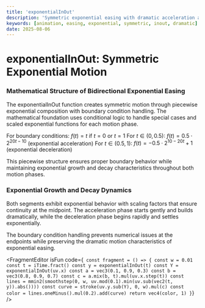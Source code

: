 ```yaml
---
title: 'exponentialInOut'
description: 'Symmetric exponential easing with dramatic acceleration and deceleration phases'
keywords: [animation, easing, exponential, symmetric, inout, dramatic]
date: 2025-08-06
---
```



# exponentialInOut: Symmetric Exponential Motion

### Mathematical Structure of Bidirectional Exponential Easing

The exponentialInOut function creates symmetric motion through piecewise exponential composition with boundary condition handling. The mathematical foundation uses conditional logic to handle special cases and scaled exponential functions for each motion phase.

For boundary conditions: $f(t) = t$ if $t = 0$ or $t = 1$
For $t \in (0, 0.5)$: $f(t) = 0.5 \cdot 2^{20t-10}$ (exponential acceleration)
For $t \in (0.5, 1)$: $f(t) = -0.5 \cdot 2^{10-20t} + 1$ (exponential deceleration)

This piecewise structure ensures proper boundary behavior while maintaining exponential growth and decay characteristics throughout both motion phases.

### Exponential Growth and Decay Dynamics

Both segments exhibit exponential behavior with scaling factors that ensure continuity at the midpoint. The acceleration phase starts gently and builds dramatically, while the deceleration phase begins rapidly and settles exponentially.

The boundary condition handling prevents numerical issues at the endpoints while preserving the dramatic motion characteristics of exponential easing.

<FragmentEditor
        isFun
        code={`
const fragment = () => {
    const w = 0.01
    const t = iTime.fract()
    const y = exponentialInOut(t)
    const Y = exponentialInOut(uv.x)
    const a = vec3(0.1, 0.9, 0.3)
    const b = vec3(0.8, 0.9, 0.7)
    const c = a.mix(b, t).mul(uv.x.step(t))
    const lines = mmin2(smoothstep(0, w, uv.mod(0.1).min(uv.sub(vec2(t, y)).abs())))
    const curve = stroke(uv.y.sub(Y), 0, w).mul(c)
    const color = lines.oneMinus().mul(0.2).add(curve)
    return vec4(color, 1)
}`}
/>
